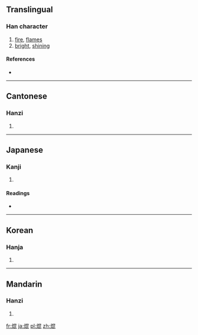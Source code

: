 ==Translingual==

===Han character===
{{Han char|rn=86|rad=火|as=08|sn=12|four=9681<sub>1</sub>|canj=火日心心 (FAPP)}}

# [[fire]], [[flames]]
# [[bright]], [[shining]]

====References====
* {{Han ref|kx=0673.160|dkj=19103|dj=1081.170|hdz=32209.040|uh=711C|ud=28956|bh=B54F|bd=46415}}

----

==Cantonese==

===Hanzi===
{{yue-hanzi|jyut=|y=gwan1}}

# {{defn|lang=yue|sort=火08}}

----

==Japanese==

===Kanji===
{{ja-kanji|grade=|rs=火08}}

# {{defn|lang=ja|sort=火08}}

====Readings====
* {{ja-readings|on=[[こん]] (kon)|kun=[[かがやく]] (kagayaku)}}

----

==Korean==

===Hanja===
{{ko-hanja|hangeul=혼|eumhun=|rv=hon|mr=hon|y=hon}}

# {{defn|lang=ko|sort=火08}}

----

==Mandarin==

===Hanzi===
{{cmn-hanzi|pin=[[kūn]] ([[kun1]])|wg=k'un<sup>1</sup>}}

# {{defn|lang=cmn|sort=火08}}

[[fr:焜]]
[[ja:焜]]
[[pl:焜]]
[[zh:焜]]
